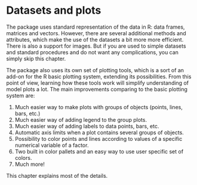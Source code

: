 # Datasets and plots {-}

The package uses standard representation of the data in R: data frames, matrices and vectors. However, there are several additional methods and attributes, which make the use of the datasets a bit more more efficient. There is also a support for images. But if you are used to simple datasets and standard procedures and do not want any complications, you can simply skip this chapter. 

The package also uses its own set of plotting tools, which is a sort of an add-on for the R basic plotting system, extending its possibilities. From this point of view, learning how these tools work will simplify understanding of model plots a lot. The main improvements comparing to the basic plotting system are:

1. Much easier way to make plots with groups of objects (points, lines, bars, etc.)
2. Much easier way of adding legend to the group plots.
3. Much easier way of adding labels to data points, bars, etc.
4. Automatic axis limits when a plot contains several groups of objects.
5. Possibility to color points and lines according to values of a specific numerical variable of a factor.
6. Two built in color pallets and an easy way to use user specific set of colors.
7. Much more!

This chapter explains most of the details.

